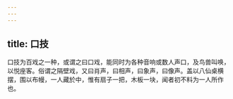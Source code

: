 ```yaml
---
---
---
```

title: 口技
---



口技为百戏之一种，或谓之曰口戏，能同时为各种音响或数人声口，及鸟兽叫唤，以悦座客。俗谓之隔壁戏，又曰肖声，曰相声，曰象声，曰像声。盖以八仙桌横摆，围以布幔，一人藏於中，惟有扇子一把，木板一块，闻者初不料为一人所作也。